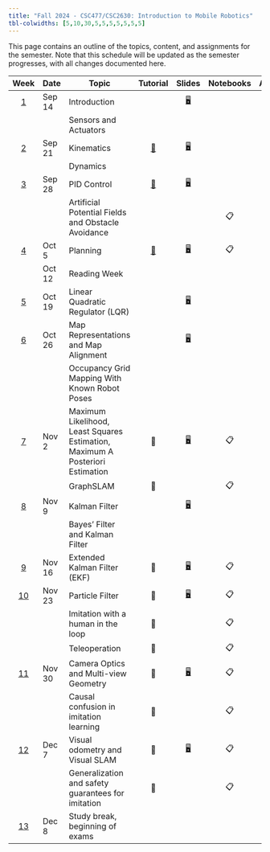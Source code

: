 ```yaml
---
title: "Fall 2024 - CSC477/CSC2630: Introduction to Mobile Robotics"
tbl-colwidths: [5,10,30,5,5,5,5,5,5,5]
---
```


This page contains an outline of the topics, content, and assignments for the semester. Note that this schedule will be updated as the semester progresses, with all changes documented here.

::: column-screen-inset-right
| Week | Date | Topic | Tutorial | Slides | Notebooks | Assignments | Project |
|:-------:|---------|---------|:-------:|:-------:|:-------:|:-------:|:-------:|
| [1](#week-1) | Sep 14 | Introduction |  | [🖥️](/lecs/w01/lec01.html){.no-style target="_blank" aria-label="Lec 1 slides"} |  |  |  |
|  |  | Sensors and Actuators |  |  |  |  |  |
| [2](#week-2) | Sep 21 | Kinematics | [📖](/tutorials/w02/tut02.html){.no-style target="_blank" aria-label="Tut 2 slides"} | [🖥️](/lecs/w02/lec02.html){.no-style target="_blank" aria-label="Lec 2 slides"} |  |  |  |
|  |  | Dynamics |  |  |  |  |  |
| [3](#week-3) | Sep 28 | PID Control | [📖](/tutorials/w03/tut03.html){.no-style target="_blank" aria-label="Tut 3 slides"} | [🖥️](/lecs/w03/lec03.html){.no-style target="_blank" aria-label="Lec 3 slides"} |  |  |  |
|  |  | Artificial Potential Fields and Obstacle Avoidance |  |  | 📋 |  |  |
| [4](#week-4) | Oct 5 | Planning | [📖](/tutorials/w04/tut04.html){.no-style target="_blank" aria-label="Tut 4 slides"} | [🖥️](/lecs/w04/lec04.html){.no-style target="_blank" aria-label="Lec 4 slides"} | 📋 |  |  |
|  | Oct 12 | Reading Week |  |  |  |  |  |
| [5](#week-5) | Oct 19 | Linear Quadratic Regulator (LQR) |  | [🖥️](/lecs/w05/lec05.html){.no-style target="_blank" aria-label="Lec 5 slides"} |  |  |  |
| [6](#week-6) | Oct 26 | Map Representations and Map Alignment |  | [🖥️](/lecs/w06/lec06.html){.no-style target="_blank" aria-label="Lec 6 slides"} |  |  | 📂 |
|  |  | Occupancy Grid Mapping With Known Robot Poses |  |  |  |  |  |
| [7](#week-7) | Nov 2 | Maximum Likelihood, Least Squares Estimation, Maximum A Posteriori Estimation | 📖 | [🖥️](/lecs/w07/lec07.html){.no-style target="_blank" aria-label="Lec 7 slides"} | 📋 |  |  |
|  |  | GraphSLAM | 📖 |  | 📋 |  |  |
| [8](#week-8) | Nov 9 | Kalman Filter |  | [🖥️](/lecs/w08/lec08.html){.no-style target="_blank" aria-label="Lec 8 slides"} |  |  |  |
|  |  | Bayes' Filter and Kalman Filter |  |  |  |  |  |
| [9](#week-9) | Nov 16 | Extended Kalman Filter (EKF) | 📖 | [🖥️](/lecs/w09/lec09.html){.no-style target="_blank" aria-label="Lec 9 slides"} | 📋 |  |  |
| [10](#week-10) | Nov 23 | Particle Filter | 📖 | [🖥️](/lecs/w10/lec10.html){.no-style target="_blank" aria-label="Lec 10 slides"} | 📋 |  |  |
|  |  | Imitation with a human in the loop | 📖 |  | 📋 |  |  |
|  |  | Teleoperation | 📖 |  | 📋 |  |  |
| [11](#week-11) | Nov 30 | Camera Optics and Multi-view Geometry | 📖 | [🖥️](/lecs/w11/lec11.html){.no-style target="_blank" aria-label="Lec 11 slides"} | 📋 |  |  |
|  |  | Causal confusion in imitation learning | 📖 |  | 📋 |  |  |
| [12](#week-12) | Dec 7 | Visual odometry and Visual SLAM | 📖 | [🖥️](/lecs/w11/lec11.html){.no-style target="_blank" aria-label="Lec 11 slides"} | 📋 |  |  |
|  |  | Generalization and safety guarantees for imitation | 📖 |  | 📋 |  |  |
| [13](#week-13) | Dec 8 | Study break, beginning of exams |  |  |  |  |  |
:::
